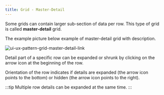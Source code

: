 ```yaml
---
title: Grid - Master-Detail
---
```


Some grids can contain larger sub-section of data per row. This type of grid is called **master-detail** grid.

The example picture below example of master-detail grid with description.

<img src={uiUxPatternGridMasterDetail.src} alt="ui-ux-pattern-grid-master-detail-link" />

Detail part of a specific row can be expanded or shrunk by clicking on the arrow icon at the beginning of the row.

Orientation of the row indicates if details are expanded (the arrow icon points to the bottom) or hidden (the arrow icon points to the right).

:::tip
Multiple row details can be expanded at the same time.
:::
